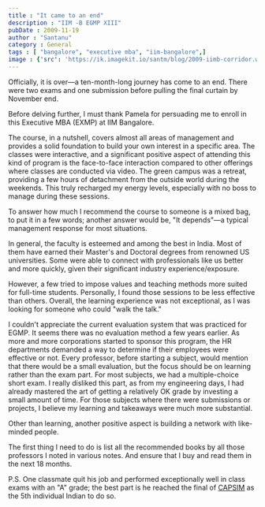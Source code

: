 ```yaml
---
title : "It came to an end"
description : "IIM -B EGMP XIII"
pubDate : 2009-11-19
author : "Santanu"
category : General
tags : [ "bangalore", "executive mba", "iim-bangalore",]
image : {'src': 'https://ik.imagekit.io/santm/blog/2009-iimb-corridor.webp', 'alt': ''}
---
```

Officially, it is over—a ten-month-long journey has come to an end. There were two exams and one submission before pulling the final curtain by November end.

Before delving further, I must thank Pamela for persuading me to enroll in this Executive MBA (EXMP) at IIM Bangalore.

The course, in a nutshell, covers almost all areas of management and provides a solid foundation to build your own interest in a specific area. The classes were interactive, and a significant positive aspect of attending this kind of program is the face-to-face interaction compared to other offerings where classes are conducted via video. The green campus was a retreat, providing a few hours of detachment from the outside world during the weekends. This truly recharged my energy levels, especially with no boss to manage during these sessions.

To answer how much I recommend the course to someone is a mixed bag, to put it in a few words; another answer would be, "It depends"—a typical management response for most situations.

In general, the faculty is esteemed and among the best in India. Most of them have earned their Master's and Doctoral degrees from renowned US universities. Some were able to connect with professionals like us better and more quickly, given their significant industry experience/exposure.

However, a few tried to impose values and teaching methods more suited for full-time students. Personally, I found those sessions to be less effective than others. Overall, the learning experience was not exceptional, as I was looking for someone who could "walk the talk."

I couldn't appreciate the current evaluation system that was practiced for EGMP. It seems there was no evaluation method a few years earlier. As more and more corporations started to sponsor this program, the HR departments demanded a way to determine if their employees were effective or not. Every professor, before starting a subject, would mention that there would be a small evaluation, but the focus should be on learning rather than the exam part. For most subjects, we had a multiple-choice short exam. I really disliked this part, as from my engineering days, I had already mastered the art of getting a relatively OK grade by investing a small amount of time. For those subjects where there were submissions or projects, I believe my learning and takeaways were much more substantial.

Other than learning, another positive aspect is building a network with like-minded people.

The first thing I need to do is list all the recommended books by all those professors I noted in various notes. And ensure that I buy and read them in the next 18 months.

P.S. One classmate quit his job and performed exceptionally well in class exams with an "A" grade; the best part is he reached the final of [CAPSIM](http://www.capsim.com/ "CAPSIM") as the 5th individual Indian to do so.

